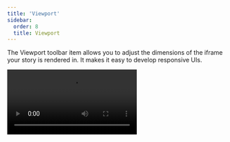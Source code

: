```yaml
---
title: 'Viewport'
sidebar:
  order: 8
  title: Viewport
---
```


<YouTubeCallout id="uydF1ltw7-g" title="Stop resizing your browser — Storybook viewport" />

The Viewport toolbar item allows you to adjust the dimensions of the iframe your story is rendered in. It makes it easy to develop responsive UIs.

<Video src="../_assets/essentials/addon-viewports-optimized.mp4" />

## Configuration

Out of the box, the Viewport addon offers you a standard set of viewports that you can use. If you want to change the default set of viewports, you can set the global `parameters.viewport` [parameter](../writing-stories/parameters.mdx) in your [`.storybook/preview.js`](../configure/index.mdx#configure-story-rendering):

{/* prettier-ignore-start */}

<CodeSnippets path="storybook-preview-change-viewports.md" />

{/* prettier-ignore-end */}

The viewport parameter can take an object with the following keys:

| Field                  | Type    | Description                                                                                                                                   | Default Value  |
| ---------------------- | ------- | --------------------------------------------------------------------------------------------------------------------------------------------- | -------------- |
| **defaultViewport**    | String  | Only available without the [globals API](#customizing-viewports-with-globals).<br/>Sets the default viewport                                  | `'responsive'` |
| **defaultOrientation** | String  | Only available without the [globals API](#customizing-viewports-with-globals).<br/>Sets the default orientation (e.g., portrait or landscape) | `'portrait'`   |
| **disabled**           | Boolean | Requires the [globals API](#customizing-viewports-with-globals).<br/>Disables the viewport<br/>                                               | N/A            |
| **options**            | Object  | Requires the [globals API](#customizing-viewports-with-globals).<br/>The available list of viewports                                          | `{}`           |
| **viewports**          | Object  | Only available without the [globals API](#customizing-viewports-with-globals).<br/> The configuration objects for the viewport                | `{}`           |


Each viewports object needs the following keys:

| Field      | Type   | Description                                           | Example values          |
| ---------- | ------ | ----------------------------------------------------- | ----------------------- |
| **name**   | String | Name for the viewport                                 | `'Responsive'`          |
| **styles** | Object | Sets Inline styles to be applied to the story         | `{ width:0, height:0 }` |
| **type**   | String | Type of the device (e.g., desktop, mobile, or tablet) | `desktop`               |


### Customizing viewports with globals

By default, the Viewport addon allows you to customize the viewport enabled for a story by selecting from the list of existing viewports in the toolbar. If you need, you can opt into the globals API to configure viewports to ensure that a story always uses a specific viewport regardless of the existing configuration.

To enable it, you'll need to take some additional steps to set it up properly. Detailed below is our recommendation for configuring and using the globals API with the Viewports addon.

Update your [`.storybook/main.js|ts`](../configure/index.mdx#configure-your-storybook-project) to include the [`viewportStoryGlobals`](../api/main-config/main-config-features.mdx#viewportstoryglobals) option within Storybok's `features` configuration.

{/* prettier-ignore-start */}

<CodeSnippets path="main-config-features-viewport-story-globals.md" />

{/* prettier-ignore-end */}

<Callout variant="info">

Enabling this API will turn off the ability to change any options from the toolbar to ensure that the viewport is always set to the intended value for the story.

</Callout>

Replace the `viewports` parameter in your [`.storybook/preview.js|ts`](../configure/index.mdx#configure-story-rendering) with an `options` object to define your configuration.

{/* prettier-ignore-start */}

<CodeSnippets path="storybook-preview-migrate-viewports-globals.md" />

{/* prettier-ignore-end */}

Adjust your stories to opt-in to the new story globals API using the `global` configuration element to set the required viewport.

{/* prettier-ignore-start */}

<CodeSnippets path="storybook-addon-viewports-global-api.md" usesCsf3 />

{/* prettier-ignore-end */}

### Use a detailed set of devices

The Viewport addon includes a selection of devices that you can use to test your components. Listed below are the available devices and examples of how to use them.

| Device                     | Description                                                                                                                             | Value            | Dimensions<br />(<abbr title="width">w</abbr>×<abbr title="height">h</abbr>, px) |
| -------------------------- | --------------------------------------------------------------------------------------------------------------------------------------- | ---------------- | -------------------------------------------------------------------------------- |
| iPhone 5                   | Configures the iPhone 5 as a device for the Viewport addon.                                                                             | `iphone5` | 320 × 568                                                                               |
| iPhone 6                   | Enables the iPhone 6 to be used with the Viewport addon.                                                                                | `iphone6` | 375 × 667                                                                               |                                                                                  
| iPhone 6 Plus              | Includes the iPhone 6 Plus as a device for the Viewport addon.                                                                          | `iphone6p` | 414 × 736                                                                              |
| iPhone 8 Plus              | Sets the iPhone 8 Plus as a device to be used by the Viewport addon.                                                                    | `iphone8p` | 414 × 736                                                                              |
| iPhone X                   | Configures the iPhone X as a device for the Viewport addon.                                                                             | `iphonex` | 375 × 812                                                                               |
| iPhone XR                  | Includes the iPhone XR as a device for the Viewport addon.                                                                              | `iphonexr` | 414 × 896                                                                              |
| iPhone XS Max              | Sets the iPhone XS Max as a device to be used by the Viewport addon.                                                                    | `iphonexsmax` | 414 × 896                                                                           |
| iPhone SE (2nd generation) | Configures the iPhone SE (2nd generation) as a device for the Viewport addon.                                                           | `iphonese2` | 375 × 667                                                                             |
| iPhone 12 mini             | Enables the iPhone 12 Mini to be used with the Viewport addon.                                                                          | `iphone12mini` | 375 × 812                                                                          |
| iPhone 12                  | Includes the iPhone 12 as a device for the Viewport addon.                                                                              | `iphone12` | 390 × 844                                                                              |
| iPhone 12 Pro Max          | Configures the iPhone 12 Pro Max as a device for the Viewport addon.                                                                    | `iphone12promax` | 428 × 926                                                                        |
| iPhone SE 3rd generation   | Enables the iPhone SE (3rd generation) to be used with the Viewport addon.                                                              | `iphoneSE3` | 375 × 667                                                                             |
| iPhone 13                  | Includes the iPhone 13 as a device for the Viewport addon.                                                                              | `iphone13` | 390 × 844                                                                              |
| iPhone 13 Pro              | Enables the iPhone 13 Pro to be used with the Viewport addon.                                                                           | `iphone13pro` | 390 × 844                                                                           |
| iPhone 13 Pro Max          | Configures the iPhone 13 Pro Max as a device to be used by the Viewport addon.                                                          | `iphone13promax` | 428 × 926                                                                        |
| iPhone 14                  | Enables the iPhone 14 to be used with the Viewport addon.                                                                               | `iphone14` | 390 × 844                                                                              |
| iPhone 14 Pro              | Includes the iPhone 14 Pro as a device for the Viewport addon.                                                                          | `iphone14pro` | 393 × 852                                                                           |
| iPhone 14 Pro Max          | Sets the iPhone 14 Pro Max as a device to be used by the Viewport addon.                                                                | `iphone14promax` | 430 × 932                                                                        |
| Galaxy S5                  | Configures the Galaxy S5 as a device for the Viewport addon.                                                                            | `galaxys5` | 360 × 640                                                                              |
| Galaxy S9                  | Enables the Galaxy S9 to be used with the Viewport addon.                                                                               | `galaxys9` | 360 × 740                                                                              |
| Nexus 5X                   | Includes the Nexus 5x as a device for the Viewport addon.                                                                               | `nexus5x` | 412 × 668                                                                               |
| Nexus 6P                   | Sets the Nexus 6P as a device to be used by the Viewport addon.                                                                         | `nexus6p` | 412 × 732                                                                               |
| Pixel                      | Configures the Pixel as a device for the Viewport addon.                                                                                | `pixel` | 540 × 960                                                                                 |
| Pixel XL                   | Enables the Pixel XL to be used with the Viewport addon.                                                                                | `pixelxl` | 720 × 1280                                                                              |
| Small mobile               | Enabled by default.<br />Configures a small form factor generic mobile device to be used by the Viewport addon.                         | `mobile1` | 320 × 568                                                                               |
| Large mobile               | Enabled by default.<br />Configures a large form factor mobile device to be used by the Viewport addon.                                 | `mobile2` | 414 × 896                                                                               |
| iPad                       | Includes the iPad as a device for the Viewport addon.                                                                                   | `ipad` | 768 × 1024                                                                                 |
| iPad Pro 10.5-in           | Enables the iPad Pro (10.5-inch) to be used with the Viewport addon.                                                                    | `ipad10p` | 834 × 112                                                                               |
| iPad Pro 11-in             | Configures the iPad Pro (11-inch) as a device for the Viewport addon.                                                                   | `ipad11p` | 834 × 1194                                                                              |
| iPad Pro 12.9-in           | Sets the iPad Pro (12.9-inch) as a device to be used by the Viewport addon.                                                             | `ipad12p` | 1024 × 1366                                                                             |
| Tablet                     | Enabled by default.<br />Configures a standard form factor tablet device to be used by the Viewport addon.                              | `tablet` | 834 × 1112                                                                               |

{/* prettier-ignore-start */}

<CodeSnippets path="storybook-preview-granular-viewports.md" />

{/* prettier-ignore-end */}

<Callout variant="info">

 The generic devices are enabled by default as they are the most common for testing responsive UIs. You don't need to include them in your configuration if you want to use them. For the implementation details, see the [source code](https://github.com/storybookjs/storybook/tree/next/code/addons/viewport) for the Viewport addon.

</Callout>

### Add new devices

If you have either a specific viewport or a list of viewports that you need to use, you can modify your [`.storybook/preview.js`](../configure/index.mdx#configure-story-rendering) file and include them:

{/* prettier-ignore-start */}

<CodeSnippets path="storybook-preview-viewport-add-devices.md" />

{/* prettier-ignore-end */}

Make the following changes to use them in your Storybook:

{/* prettier-ignore-start */}

<CodeSnippets path="storybook-preview-viewport-use-new-devices.md" />

{/* prettier-ignore-end */}

Once you start Storybook, you'll see your new viewports and devices.

You can add these two to another list of viewports if needed.

For instance, if you want to use these two with the minimal set of viewports, you can do it like so:

{/* prettier-ignore-start */}

<CodeSnippets path="storybook-preview-merge-viewports.md" />

{/* prettier-ignore-end */}

Both viewports (`Kindle Fire 2` and `Kindle Fire HD`) will feature in the list of devices by merging them into the [`MINIMAL_VIEWPORTS`](https://github.com/storybookjs/storybook/blob/next/code/addons/viewport/src/defaults.ts#L231).

### Configuring per component or story

In some cases, it's not practical for you to use a specific visual viewport on a global scale, and you need to adjust it to an individual story.

Update your story through [parameters](../writing-stories/parameters.mdx) to include your viewports at a component level or for a specific story:

{/* prettier-ignore-start */}

<CodeSnippets path="my-component-story-configure-viewports.md" usesCsf3 />

{/* prettier-ignore-end */}

### Keyboard shortcuts

* Previous viewport: <kbd>alt</kbd> + <kbd>shift</kbd> + <kbd>v</kbd>
* Next viewport: <kbd>alt</kbd> + <kbd>v</kbd>
* Reset viewport: <kbd>alt</kbd> + <kbd>control</kbd> + <kbd>v</kbd>

If you need, you can edit them on the shortcuts page.

## API

### Parameters

This addon contributes the following [parameters](../writing-stories/parameters.mdx) to Storybook, under the `viewport` namespace:

#### `defaultOrientation`

Type: `'portrait' | 'landscape'`

Default: `'portrait'`

Specifies the default orientation used when viewing a story. Only available if you haven't enabled the [globals API](#customizing-viewports-with-globals).

#### `defaultViewport`

Type: `string`

Specifies the default viewport used when viewing a story. Must match a key in the [`viewports`](#viewports) object. Only available if you haven't enabled the [globals API](#customizing-viewports-with-globals).

#### `disabled`

Type: `boolean`

Turn off this addon's behavior. If you wish to turn off this addon for the entire Storybook, you should do so when registering `addon-essentials`. See the [essential addon's docs](../essentials/index.mdx#disabling-addons) for more information.

This parameter is most useful to allow overriding at more specific levels. For example, if this parameter is set to `true` at the project level, it could be re-enabled by setting it to `false` at the meta (component) or story level.

<Callout variant="info">

The `disabled` parameter is only available with the globals API introduced in Storybook 8.3. If you're using a previous Storybook version, use the `disable` parameter instead.

</Callout>

#### `options`

Available only with the [globals API](#customizing-viewports-with-globals).

Type:

```ts
{
 Record<string, {
 name: string,
 styles: { height: string, width: string },
 type: 'desktop' | 'mobile' | 'tablet' | 'other',
 }>,
};
```

Specify the available viewports. The key is used to reference the viewport, and the value is an object to define it. See [usage example](#add-new-devices) above. The `width` and `height` values must include the unit, e.g. `'320px'`.

#### `viewports`

Type:

```ts
{
 [key: string]: {
 name: string,
 styles: { height: string, width: string },
 type: 'desktop' | 'mobile' | 'tablet',
 },
};
```

Configures the viewports and options. This configuration element references the viewport, and the value is an object that defines it. See [usage example](#add-new-devices) above. The `width` and `height` values must include the unit, e.g., `'320px'`. Only available if you haven't enabled the [globals API](#customizing-viewports-with-globals).

### Exports

This addon contributes the following exports to Storybook:

```js
import { INITIAL_VIEWPORTS, MINIMAL_VIEWPORTS } from '@storybook/addon-viewport';
```

#### `INITIAL_VIEWPORTS`

Type: `object`

The default set of viewports provided by the Viewport addon [listed above](#use-a-detailed-set-of-devices).

#### `MINIMAL_VIEWPORTS`

Type: `object`

A minimal set of viewports provided by the Viewport addon is listed below:

| Device       | Description                  | Value     | Dimensions<br />(<abbr title="width">w</abbr>×<abbr title="height">h</abbr>, px)  |
| ------------ | ---------------------------- | --------- | --------------------------------------------------------------------------------- |
| Small mobile | A small mobile device size   | `mobile1` | 320 × 568                                                                         |
| Large mobile | A large mobile device size   | `mobile2` | 414 × 896                                                                         |
| Tablet       | A tablet device size         | `tablet`  | 834 × 1112                                                                        |
